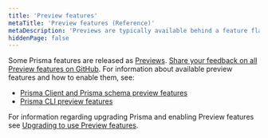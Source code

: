 ```yaml
---
title: 'Preview features'
metaTitle: 'Preview features (Reference)'
metaDescription: 'Previews are typically available behind a feature flag or require some form of opt-in.'
hiddenPage: false
---
```


<TopBlock>

Some Prisma features are released as [Previews](/about/prisma/releases#preview). [Share your feedback on all Preview features on GitHub](https://github.com/prisma/prisma/issues/3108). For information about available preview features and how to enable them, see:

- [Prisma Client and Prisma schema preview features](client-preview-features)
- [Prisma CLI preview features](cli-preview-features)

For information regarding upgrading Prisma and enabling Preview features see [Upgrading to use Preview features](/guides/upgrade-guides/upgrading-to-use-preview-features).

</TopBlock>
